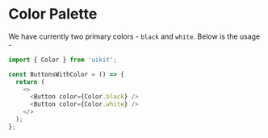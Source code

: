

<Meta title="Core/Color Palatte" component={ColorPalette} />

# Color Palette

We have currently two primary colors - `black` and `white`. Below is the usage -

```js
import { Color } from 'uikit';

const ButtonsWithColor = () => {
  return (
    <>
      <Button color={Color.black} />
      <Button color={Color.white} />
    </>
  );
};
```

<Canvas>
  <Story name="all colors">
    <ColorPalette />
  </Story>
</Canvas>
